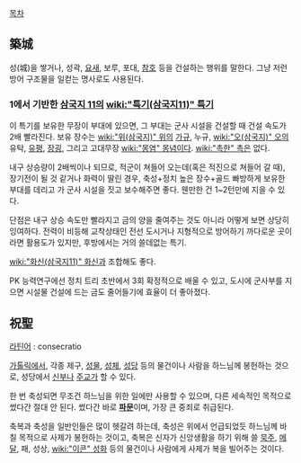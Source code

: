 [[목차]]
== 築城 ==
성(城)을 쌓거나, 성곽, [[요새]], 보루, 포대, [[참호]] 등을 건설하는 행위를 말한다. 그냥 저런 방어 구조물을 일컫는 명사로도 사용된다.

=== 1에서 기반한 [[삼국지 11]]의 [[wiki:"특기(삼국지11)" 특기]] ===
이 특기를 보유한 무장이 부대에 있으면, 그 부대는 군사 시설을 건설할 때 건설 속도가 2배 빨라진다. 
보유 장수는 [[wiki:"위(삼국지)" 위]]의 [[가규]], 누규, [[wiki:"오(삼국지)" 오]]의 유탁, [[유평]], [[장굉]], 그리고 고대무장 [[wiki:"몽염" 몽념]]이다. [[wiki:"촉한" 촉]]은 없다.

내구 상승량이 2배씩이나 되므로, 적군이 쳐들어 오는데(혹은 적진으로 쳐들어 갈 때), 장기전이 될 것 같거나 화력이 딸린 경우, 축성+정치 높은 장수+골드 빠방하게 보유한 부대를 데리고 가 군사 시설을 짓고 보수해주면 좋다. 웬만한 건 1~2턴만에 지을 수 있다.

단점은 내구 상승 속도만 빨라지고 금의 양을 줄여주는 것도 아니라 어떻게 보면 상당히 잉여하다. 전력이 비등해 교착상태인 전선 도시거나 지형적으로 방어하기 까다로운 곳이라면 활용도가 있지만, 후방에서는 거의 쓸데없는 특기. 

[[wiki:"화신(삼국지11)" 화신]]과 조합해도 좋다.

PK 능력연구에선 정치 트리 초반에서 3회 확정적으로 배울 수 있고, 도시에 군사부를 지으면 시설물 건설에 드는 금도 줄어들기에 효율이 더 좋아졌다. 

== 祝聖 ==
[[라틴어]] : consecratio

[[가톨릭]]에서, 각종 제구, [[성물]], [[성체]], [[성당]] 등의 물건이나 사람을 하느님께 봉헌하는 것으로, 성당에서 [[신부]]나 [[주교]]가 할 수 있다.

한 번 축성되면 무조건 하느님을 위한 일에만 사용할 수 있으며, 다른 세속적인 목적으로 썼다간 절대 안 된다. 썼다간 바로 '''[[파문]]'''이며, 가장 큰 중죄로 취급된다.

축복과 축성을 일반인들은 많이 헷갈려 하는데, 축성은 위에서 언급되었듯 하느님께 바칠 목적으로 사제가 봉헌하는 것이고, 축복은 신자가 신앙생활을 하기 위해 쓸 [[묵주]], [[메달]], 패, 성상, [[wiki:"이콘" 성화]] 등의 물건이나 사람에게 사제가 복을 빌어주는 것이다.
